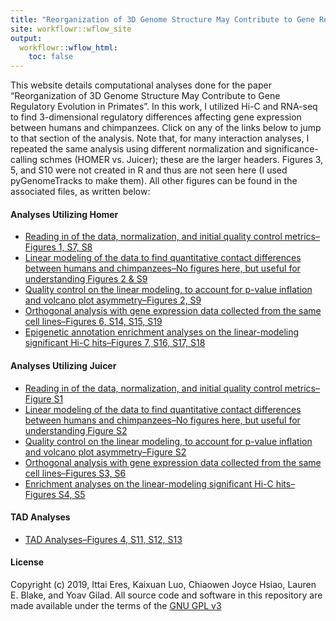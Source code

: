 ```yaml
---
title: "Reorganization of 3D Genome Structure May Contribute to Gene Regulatory Evolution in Primates"
site: workflowr::wflow_site
output:
  workflowr::wflow_html:
    toc: false
---
```


This website details computational analyses done for the paper "Reorganization of 3D Genome Structure May Contribute to Gene Regulatory Evolution in Primates". In this work, I utilized Hi-C and RNA-seq to find 3-dimensional regulatory differences affecting gene expression between humans and chimpanzees. Click on any of the links below to jump to that section of the analysis. Note that, for many interaction analyses, I repeated the same analysis using different normalization and significance-calling schmes (HOMER vs. Juicer); these are the larger headers. Figures 3, 5, and S10 were not created in R and thus are not seen here (I used pyGenomeTracks to make them). All other figures can be found in the associated files, as written below:

#### Analyses Utilizing Homer
*  [Reading in of the data, normalization, and initial quality control metrics--Figures 1, S7, S8](initial_QC.html)
*  [Linear modeling of the data to find quantitative contact differences between humans and chimpanzees--No figures here, but useful for understanding Figures 2 & S9](linear_modeling.html)
*  [Quality control on the linear modeling, to account for p-value inflation and volcano plot asymmetry--Figures 2, S9](linear_modeling_QC.html)
*  [Orthogonal analysis with gene expression data collected from the same cell lines--Figures 6, S14, S15, S19](gene_expression.html)
*  [Epigenetic annotation enrichment analyses on the linear-modeling significant Hi-C hits--Figures 7, S16, S17, S18](enrichment.html)

#### Analyses Utilizing Juicer
*  [Reading in of the data, normalization, and initial quality control metrics--Figure S1](juicer_initial_QC.html)
*  [Linear modeling of the data to find quantitative contact differences between humans and chimpanzees--No figures here, but useful for understanding Figure S2](juicer_linear_modeling.html)
*  [Quality control on the linear modeling, to account for p-value inflation and volcano plot asymmetry--Figure S2](juicer_linear_modeling_QC.html)
*  [Orthogonal analysis with gene expression data collected from the same cell lines--Figures S3, S6](juicer_gene_expression.html)
*  [Enrichment analyses on the linear-modeling significant Hi-C hits--Figures S4, S5](juicer_enrichment.html)

#### TAD Analyses
*  [TAD Analyses--Figures 4, S11, S12, S13](TADs.html)

#### License
Copyright (c) 2019, Ittai Eres, Kaixuan Luo, Chiaowen Joyce Hsiao, Lauren E. Blake, and Yoav Gilad.
All source code and software in this repository are made available under the terms of the [GNU GPL v3](https://www.gnu.org/licenses/gpl-3.0.en.html)